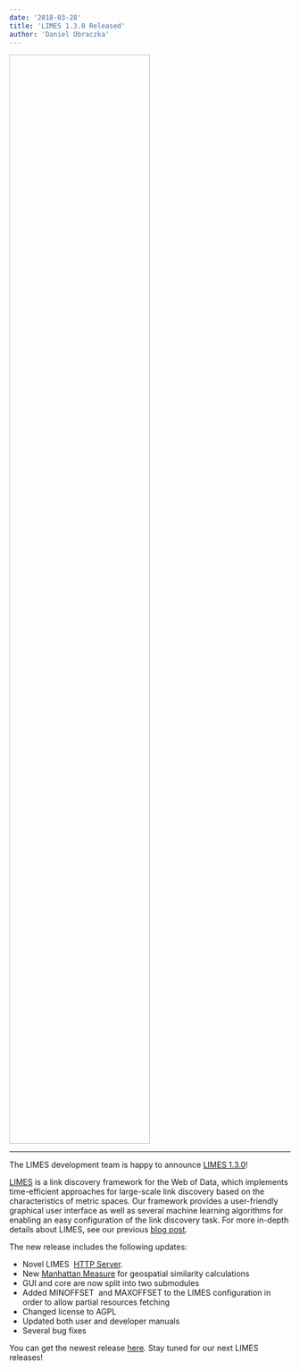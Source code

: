 ```yaml
---
date: '2018-03-28'
title: 'LIMES 1.3.0 Released'
author: 'Daniel Obraczka'
---
```


<Image filename='limes-09-17.png' style="height: 50%; width: 50%;"/>

---

The LIMES development team is happy to announce [LIMES 1.3.0](https://github.com/dice-group/LIMES/releases/tag/1.3.0)!

[LIMES](http://aksw.org/Projects/LIMES) is a link discovery framework for the Web of Data, which implements time-efficient approaches for large-scale link discovery based on the characteristics of metric spaces. Our framework provides a user-friendly graphical user interface as well as several machine learning algorithms for enabling an easy configuration of the link discovery task. For more in-depth details about LIMES, see our previous [blog post](http://dice.cs.uni-paderborn.de/news/news-single/news/limes-a-framework-for-link-discovery-on-the-semantic-web/?tx_news_pi1[controller]=News&tx_news_pi1[action]=detail&cHash=1c213afd802225e4a379bfb77bb33d01).

The new release includes the following updates:

- Novel LIMES  [HTTP Server](https://dice-group.github.io/LIMES/user_manual/server/overview.html). 
- New [Manhattan Measure](https://en.wikipedia.org/wiki/Taxicab_geometry) for geospatial similarity calculations 
- GUI and core are now split into two submodules 
- Added MINOFFSET  and MAXOFFSET to the LIMES configuration in order to allow partial resources fetching 
- Changed license to AGPL 
- Updated both user and developer manuals 
- Several bug fixes 

You can get the newest release [here](https://github.com/dice-group/LIMES/releases/tag/1.3.0). Stay tuned for our next LIMES releases!
